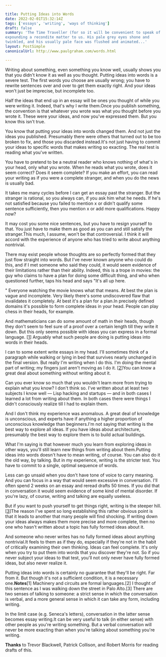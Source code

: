 ```yaml
---

title: Putting Ideas into Words
date: 2022-02-01T15:32:14Z
tags: ['essays', 'writing', 'ways of thinking']
draft: false
summary: 'The Time Traveller (for so it will be convenient to speak of him) was
expounding a recondite matter to us. His pale grey eyes shone and
twinkled, and his usually pale face was flushed and animated...'
layout: PostSimple
canonicalUrl: http://www.paulgraham.com/words.html

---
```


Writing about something, even something you know well, usually shows you that you didn't know it as well as you thought. Putting ideas into words is a severe test. The first words you choose are usually wrong; you have to rewrite sentences over and over to get them exactly right. And your ideas won't just be imprecise, but incomplete too.

Half the ideas that end up in an essay will be ones you thought of while you were writing it. Indeed, that's why I write them.Once you publish something, the convention is that whatever you wrote was what you thought before you wrote it. These were your ideas, and now you've expressed them. But you know this isn't true.

You know that putting your ideas into words changed them. And not just the ideas you published. Presumably there were others that turned out to be too broken to fix, and those you discarded instead.It's not just having to commit your ideas to specific words that makes writing so exacting. The real test is reading what you've written.

You have to pretend to be a neutral reader who knows nothing of what's in your head, only what you wrote. When he reads what you wrote, does it seem correct? Does it seem complete? If you make an effort, you can read your writing as if you were a complete stranger, and when you do the news is usually bad.

It takes me many cycles before I can get an essay past the stranger. But the stranger is rational, so you always can, if you ask him what he needs. If he's not satisfied because you failed to mention x or didn't qualify some sentence sufficiently, then you mention x or add more qualifications. Happy now?

It may cost you some nice sentences, but you have to resign yourself to that. You just have to make them as good as you can and still satisfy the stranger.This much, I assume, won't be that controversial. I think it will accord with the experience of anyone who has tried to write about anything nontrivial.

There may exist people whose thoughts are so perfectly formed that they just flow straight into words. But I've never known anyone who could do this, and if I met someone who said they could, it would seem evidence of their limitations rather than their ability. Indeed, this is a trope in movies: the guy who claims to have a plan for doing some difficult thing, and who when questioned further, taps his head and says "It's all up here.

" Everyone watching the movie knows what that means. At best the plan is vague and incomplete. Very likely there's some undiscovered flaw that invalidates it completely. At best it's a plan for a plan.In precisely defined domains it's possible to form complete ideas in your head. People can play chess in their heads, for example.

And mathematicians can do some amount of math in their heads, though they don't seem to feel sure of a proof over a certain length till they write it down. But this only seems possible with ideas you can express in a formal language. [[1](#f1n)] Arguably what such people are doing is putting ideas into words in their heads.

I can to some extent write essays in my head. I'll sometimes think of a paragraph while walking or lying in bed that survives nearly unchanged in the final version. But really I'm writing when I do this. I'm doing the mental part of writing; my fingers just aren't moving as I do it. [[2](#f2n)]You can know a great deal about something without writing about it.

Can you ever know so much that you wouldn't learn more from trying to explain what you know? I don't think so. I've written about at least two subjects I know well — Lisp hacking and startups — and in both cases I learned a lot from writing about them. In both cases there were things I didn't consciously realize till I had to explain them.

And I don't think my experience was anomalous. A great deal of knowledge is unconscious, and experts have if anything a higher proportion of unconscious knowledge than beginners.I'm not saying that writing is the best way to explore all ideas. If you have ideas about architecture, presumably the best way to explore them is to build actual buildings.

What I'm saying is that however much you learn from exploring ideas in other ways, you'll still learn new things from writing about them.Putting ideas into words doesn't have to mean writing, of course. You can also do it the old way, by talking. But in my experience, writing is the stricter test. You have to commit to a single, optimal sequence of words.

Less can go unsaid when you don't have tone of voice to carry meaning. And you can focus in a way that would seem excessive in conversation. I'll often spend 2 weeks on an essay and reread drafts 50 times. If you did that in conversation it would seem evidence of some kind of mental disorder. If you're lazy, of course, writing and talking are equally useless.

But if you want to push yourself to get things right, writing is the steeper hill. [[3](#f3n)]The reason I've spent so long establishing this rather obvious point is that it leads to another that many people will find shocking. If writing down your ideas always makes them more precise and more complete, then no one who hasn't written about a topic has fully formed ideas about it.

And someone who never writes has no fully formed ideas about anything nontrivial.It feels to them as if they do, especially if they're not in the habit of critically examining their own thinking. Ideas can feel complete. It's only when you try to put them into words that you discover they're not. So if you never subject your ideas to that test, you'll not only never have fully formed ideas, but also never realize it.

Putting ideas into words is certainly no guarantee that they'll be right. Far from it. But though it's not a sufficient condition, it is a necessary one.**Notes**[1] Machinery and circuits are formal languages.[2] I thought of this sentence as I was walking down the street in Palo Alto.[3] There are two senses of talking to someone: a strict sense in which the conversation is verbal, and a more general sense in which it can take any form, including writing.

In the limit case (e.g. Seneca's letters), conversation in the latter sense becomes essay writing.It can be very useful to talk (in either sense) with other people as you're writing something. But a verbal conversation will never be more exacting than when you're talking about something you're writing.

**Thanks** to Trevor Blackwell, Patrick Collison, and Robert Morris for reading drafts of this.
